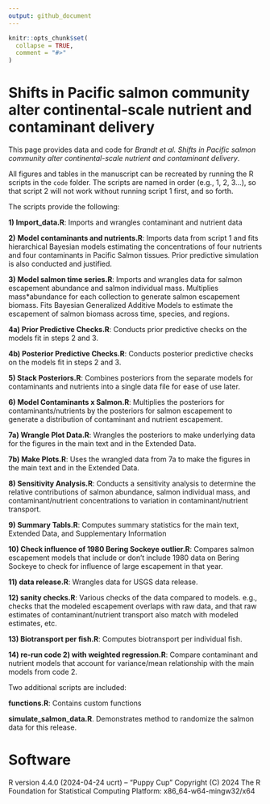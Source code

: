 ```yaml
---
output: github_document
---
```


<!-- README.md is generated from README.Rmd. Please edit that file -->

```r
knitr::opts_chunk$set(
  collapse = TRUE,
  comment = "#>"
)
```


# Shifts in Pacific salmon community alter continental-scale nutrient and contaminant delivery

This page provides data and code for *Brandt et al. Shifts in Pacific
salmon community alter continental-scale nutrient and contaminant
delivery*.

All figures and tables in the manuscript can be recreated by running the
R scripts in the `code` folder. The scripts are named in order (e.g., 1,
2, 3…), so that script 2 will not work without running script 1 first,
and so forth.

The scripts provide the following:

**1) Import_data.R**: Imports and wrangles contaminant and nutrient data

**2)** **Model contaminants and nutrients.R**: Imports data from script
1 and fits hierarchical Bayesian models estimating the concentrations of
four nutrients and four contaminants in Pacific Salmon tissues. Prior
predictive simulation is also conducted and justified.

**3) Model salmon time series.R**: Imports and wrangles data for salmon
escapement abundance and salmon individual mass. Multiplies
mass\*abundance for each collection to generate salmon escapement
biomass. Fits Bayesian Generalized Additive Models to estimate the
escapement of salmon biomass across time, species, and regions. 

**4a) Prior Predictive Checks.R**: Conducts prior predictive
checks on the models fit in steps 2 and 3.

**4b) Posterior Predictive Checks.R**: Conducts posterior predictive
checks on the models fit in steps 2 and 3.

**5) Stack Posteriors.R**: Combines posteriors from the separate models
for contaminants and nutrients into a single data file for ease of use
later.

**6) Model Contaminants x Salmon.R**: Multiplies the posteriors for
contaminants/nutrients by the posteriors for salmon escapement to
generate a distribution of contaminant and nutrient escapement.

**7a) Wrangle Plot Data.R**: Wrangles the posteriors to make underlying data for the figures in the main text and in the Extended Data.

**7b) Make Plots.R**: Uses the wrangled data from 7a to make the figures in the main text and in the Extended Data.

**8) Sensitivity Analysis.R**: Conducts a sensitivity analysis to
determine the relative contributions of salmon abundance, salmon
individual mass, and contaminant/nutrient concentrations to variation in
contaminant/nutrient transport.

**9) Summary Tabls.R**: Computes summary statistics for the main text,
Extended Data, and Supplementary Information

**10) Check influence of 1980 Bering Sockeye outlier.R**: Compares
salmon escapement models that include or don’t include 1980 data on
Bering Sockeye to check for influence of large escapement in that year.

**11) data release.R**: Wrangles data for USGS data release.

**12) sanity checks.R**: Various checks of the data compared to models.
e.g., checks that the modeled escapement overlaps with raw data, and
that raw estimates of contaminant/nutrient transport also match with
modeled estimates, etc.

**13) Biotransport per fish.R**: Computes biotransport per individual
fish.

**14) re-run code 2) with weighted regression.R**: Compare contaminant and nutrient models that account for variance/mean relationship with the main models from code 2.

Two additional scripts are included:

**functions.R**: Contains custom functions

**simulate_salmon_data.R**. Demonstrates method to randomize the salmon
data for this release.


# Software
R version 4.4.0 (2024-04-24 ucrt) -- "Puppy Cup"
Copyright (C) 2024 The R Foundation for Statistical Computing
Platform: x86_64-w64-mingw32/x64

